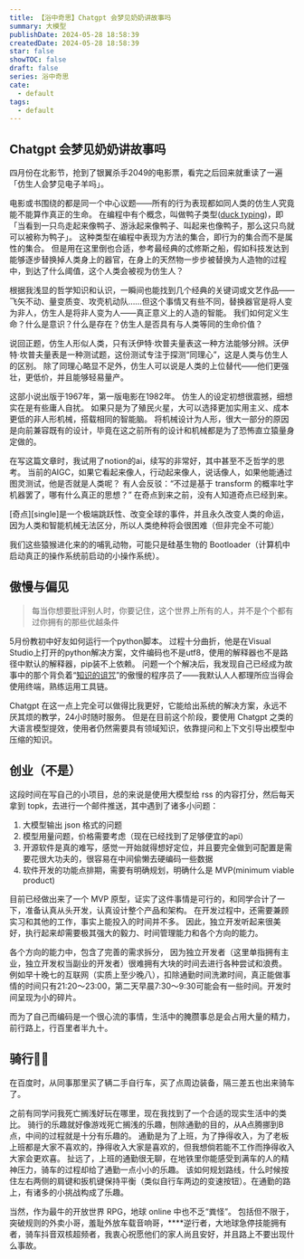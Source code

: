 ```yaml
---
title: 【浴中奇思】Chatgpt 会梦见奶奶讲故事吗
summary: 大模型
publishDate: 2024-05-28 18:58:39
createdDate: 2024-05-28 18:58:39
star: false
showTOC: false
draft: false
series: 浴中奇思
cate:
  - default
tags:
  - default
---
```


## Chatgpt 会梦见奶奶讲故事吗

四月份在北影节，抢到了银翼杀手2049的电影票，看完之后回来就重读了一遍「仿生人会梦见电子羊吗」。

电影或书围绕的都是同一个中心议题——所有的行为表现都如同人类的仿生人究竟能不能算作真正的生命。
在编程中有个概念，叫做鸭子类型([duck typing](https://en.wikipedia.org/wiki/Duck_typing))，即「当看到一只鸟走起来像鸭子、游泳起来像鸭子、叫起来也像鸭子，那么这只鸟就可以被称为鸭子」。
这种类型在编程中表现为方法的集合，即行为的集合而不是属性的集合。
但是用在这里倒也合适，参考最经典的忒修斯之船，假如科技发达到能够逐步替换掉人类身上的器官，在身上的天然物一步步被替换为人造物的过程中，到达了什么阈值，这个人类会被视为仿生人？

根据我浅显的哲学知识和认识，一瞬间也能找到几个经典的关键词或文艺作品——飞矢不动、量变质变、攻壳机动队……但这个事情又有些不同，替换器官是将人变为非人，仿生人是将非人变为人——真正意义上的人造的智能。
我们如何定义生命？什么是意识？什么是存在？仿生人是否具有与人类等同的生命价值？

说回正题，仿生人形似人类，只有沃伊特·坎普夫量表这一种方法能够分辨。沃伊特·坎普夫量表是一种测试题，这份测试专注于探测“同理心”，这是人类与仿生人的区别。
除了同理心略显不足外，仿生人可以说是人类的上位替代——他们更强壮，更低价，并且能够轻易量产。

这部小说出版于1967年，第一版电影在1982年。
仿生人的设定初想很震撼，细想实在是有些庸人自扰。
如果只是为了殖民火星，大可以选择更加实用主义、成本更低的非人形机械，搭载相同的智能脑。
将机械设计为人形，很大一部分的原因是向前兼容既有的设计，毕竟在这之前所有的设计和机械都是为了恐怖直立猿量身定做的。

在写这篇文章时，我试用了notion的ai，续写的非常好，其中甚至不乏哲学的思考。
当前的AIGC，如果它看起来像人，行动起来像人，说话像人，如果他能通过图灵测试，他是否就是人类呢？
有人会反驳：“不过是基于 transform 的概率吐字机器罢了，哪有什么真正的思想？”
在奇点到来之前，没有人知道奇点已经到来。

<Quote cite="——奇点将近">
[奇点][single]是一个极端跳跃性、改变全球的事件，并且永久改变人类的命运，因为人类和智能机械无法区分，所以人类绝种将会很困难（但非完全不可能）
</Quote>

[single]: https://en.wikipedia.org/wiki/The_Singularity_Is_Near

我们这些猿猴进化来的的哺乳动物，可能只是硅基生物的 Bootloader（计算机中启动真正的操作系统前启动的小操作系统）。

## 傲慢与偏见

> 每当你想要批评别人时，你要记住，这个世界上所有的人，并不是个个都有过你拥有的那些优越条件
>

5月份教初中好友如何运行一个python脚本。
过程十分曲折，他是在Visual Studio上打开的python解决方案，文件编码也不是utf8，使用的解释器也不是路径中默认的解释器，pip装不上依赖。
问题一个个解决后，我发现自己已经成为故事中的那个背负着“[知识的诅咒](https://zh.wikipedia.org/wiki/%E7%9F%A5%E8%AD%98%E7%9A%84%E8%A9%9B%E5%92%92)”的傲慢的程序员了——我默认人人都理所应当得会使用终端，熟练运用工具链。

Chatgpt 在这一点上完全可以做得比我更好，它能给出系统的解决方案，永远不厌其烦的教学，24小时随时服务。
但是在目前这个阶段，要使用 Chatgpt 之类的大语言模型提效，使用者仍然需要具有领域知识，依靠提问和上下文引导出模型中压缩的知识。

## 创业（不是）

这段时间在写自己的小项目，总的来说是使用大模型给 rss 的内容打分，然后每天拿到 topk，去进行一个邮件推送，其中遇到了诸多小问题：

1. 大模型输出 json 格式的问题
2. 模型用量问题，价格需要考虑（现在已经找到了足够便宜的api）
3. 开源软件是真的难写，感觉一开始就得想好定位，并且要完全做到可配置是需要花很大功夫的，很容易在中间偷懒去硬编码一些数据
4. 软件开发的功能点排期，需要有明确规划，明确什么是 MVP(minimum viable product)

目前已经做出来了一个 MVP 原型，证实了这件事情是可行的，和同学合计了一下，准备认真从头开发，认真设计整个产品和架构。
在开发过程中，还需要兼顾实习和其他的工作，事实上能投入的时间并不多。
因此，独立开发听起来很美好，执行起来却需要极其强大的毅力、时间管理能力和各个方向的能力。

各个方向的能力中，包含了完善的需求拆分，
因为独立开发者（这里单指拥有主业，独立开发权当副业的开发者）很难拥有大块的时间去进行各种尝试和浪费。
例如早十晚七的互联网（实质上至少晚八），扣除通勤时间洗漱时间，真正能做事情的时间只有21:20～23:00，第二天早晨7:30～9:30可能会有一些时间。开发时间呈现为小的碎片。

而为了自己而编码是一个很心流的事情，生活中的腌臜事总是会占用大量的精力，前行路上，行百里者半九十。

## 骑行🚴🏻

在百度时，从同事那里买了辆二手自行车，买了点周边装备，隔三差五也出来骑车了。

之前有同学问我死亡搁浅好玩在哪里，现在我找到了一个合适的现实生活中的类比。
骑行的乐趣就好像游戏死亡搁浅的乐趣，刨除通勤的目的，从A点腾挪到B点，中间的过程就是十分有乐趣的。
通勤是为了上班，为了挣得收入，为了老板上班都是大家不喜欢的，挣得收入大家是喜欢的，但我想倘若能不工作而挣得收入大家会更欢喜。
扯远了，上班的通勤很无聊，在地铁里你能感受到满车的人的精神压力，骑车的过程却给了通勤一点小小的乐趣。
该如何规划路线，什么时候按住左右两侧的肩键和扳机键保持平衡（类似自行车两边的变速按钮）。在通勤的路上，有诸多的小挑战构成了乐趣。

当然，作为最牛的开放世界 RPG，地球 online 中也不乏“粪怪”。
包括但不限于，突破规则的外卖小哥，羞耻外放车载音响哥，****逆行者，大地球急停技能拥有者，骑车抖音双核超频者，我衷心祝愿他们的家人尚且安好，并且路上不要出现什么事故。
